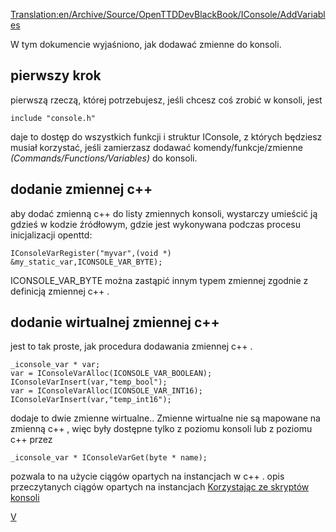 [[Translation:en/Archive/Source/OpenTTDDevBlackBook/IConsole/AddVariables]]
 
<!--{{DevDoc}}-->{{pl/Development/Rozwój}}

W tym dokumencie wyjaśniono, jak dodawać zmienne do konsoli.

==pierwszy krok==
pierwszą rzeczą, której potrzebujesz, jeśli chcesz coś zrobić w konsoli, jest
<pre>
include "console.h"
</pre>
daje to dostęp do wszystkich funkcji i struktur IConsole, z których będziesz musiał korzystać, jeśli zamierzasz dodawać komendy/funkcje/zmienne ''(Commands/Functions/Variables)'' do konsoli.

==dodanie zmiennej c++==
aby dodać zmienną c++ do listy zmiennych konsoli, wystarczy umieścić ją gdzieś w kodzie źródłowym, gdzie jest wykonywana podczas procesu inicjalizacji openttd:
<pre>
IConsoleVarRegister("myvar",(void *) &my_static_var,ICONSOLE_VAR_BYTE);
</pre>
ICONSOLE_VAR_BYTE można zastąpić innym typem zmiennej zgodnie z definicją zmiennej c++ .

==dodanie wirtualnej zmiennej c++ ==
jest to tak proste, jak procedura dodawania zmiennej c++ .
<pre>
_iconsole_var * var;
var = IConsoleVarAlloc(ICONSOLE_VAR_BOOLEAN);
IConsoleVarInsert(var,"temp_bool");
var = IConsoleVarAlloc(ICONSOLE_VAR_INT16);
IConsoleVarInsert(var,"temp_int16");
</pre>
dodaje to dwie zmienne wirtualne.. Zmienne wirtualne nie są mapowane na zmienną c++ , więc były dostępne tylko z poziomu konsoli lub z poziomu c++ przez
<pre>
_iconsole_var * IConsoleVarGet(byte * name);
</pre>
pozwala to na użycie ciągów opartych na instancjach w c++ . opis przeczytanych ciągów opartych na instancjach [[pl/Archive/Source/OpenTTDDevBlackBook/IConsole/Scripting|Korzystając ze skryptów konsoli]]

<!--[[Category:OpenTTDDevBlackBook|V]]--> [[Category:pl/Archive/Source/OpenTTDDevBlackBook|V]]